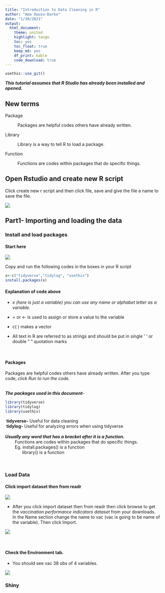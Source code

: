 ```yaml
---
title: "Introduction to Data Cleaning in R" 
author: "Ama Owusu-Darko"
date: "1/30/2021"
output: 
  html_document: 
    theme: united
    highlight: tango
    toc: yes
    toc_float: true
    keep_md: yes
    df_print: kable
    code_download: true
---
```


```r
usethis::use_git()
```

***This tutorial assumes that R Studio has already been installed and opened.***

## New terms

Package

:   Packages are helpful codes others have already written.

Library

:   Library is a way to tell R to load a package.

Function

:   Functions are codes within packages that do specific things.

## Open Rstudio and create new R script

Click create new r script and then click file, save and give the file a name to save the file.

![](C:/Users/hp/AppData/Local/RStudio/tmp/paste-EEC0923C.png)

## Part1- Importing and loading the data {.tabset}

### Install and load packages

#### **Start here**

![](C:/Users/hp/AppData/Local/RStudio/tmp/paste-EDFDBD4C.png)

Copy and run the following codes in the boxes in your R script

```r
x<-c("tidyverse","tidylog", "usethis")
install.packages(x)

```

#### **Explanation of code above**

-   *x (here is just a variable) you can use any name or alphabet letter as a variable.*

-   = or \<- is used to assign or store a value to the variable

-   c( ) makes a vector

-   All text in R are referred to as strings and should be put in single ' ' or double " " quotation marks

<br>

#### **Packages**

Packages are helpful codes others have already written. After you type code, *click Run to run the code.*

<br> ***The packages used in this document**-*

```r
library(tidyverse)
library(tidylog)
library(usethis)
```

|  **tidyverse-** Useful for data cleaning
|  **tidylog-** Useful for analyzing errors when using tidyverse
| 
| ***Usually any word that has a bracket after it is a function.***
|         Functions are codes within packages that do specific things.
|         Eg. install.packages() is a function
|               library() is a function

<br>

### Load Data

#### **Click import dataset then from readr**

![](C:/Users/hp/AppData/Local/RStudio/tmp/paste-B527F669.png)

-   After you click import dataset then from readr then click browse to get the *vaccination performance indicators dataset* from your downloads. In the Name section change the name to vac (vac is going to be name of the variable). Then click Import.

![](C:/Users/hp/AppData/Local/RStudio/tmp/paste-D26D5709.png)

<br>

#### **Check the Environment tab.**

-   You should see vac 38 obs of 4 variables.

![](C:/Users/hp/AppData/Local/RStudio/tmp/paste-F898095E.png)

### Shiny
